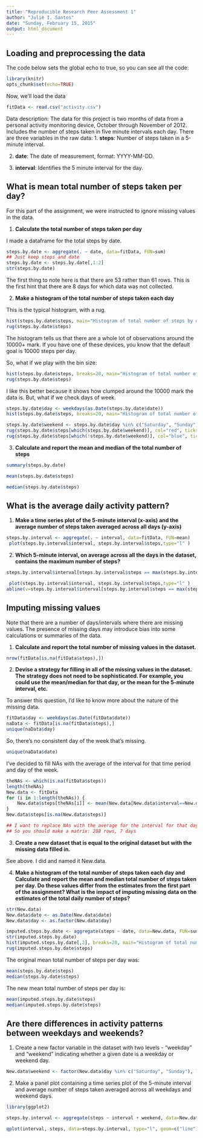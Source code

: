```yaml
---
title: "Reproducible Research Peer Assessment 1"
author: "Julie I. Santos"
date: "Sunday, February 15, 2015"
output: html_document
---
```

## Loading and preprocessing the data

The code below sets the global echo to true, so you can see all the code:

```r
library(knitr)
opts_chunk$set(echo=TRUE)
```

Now, we'll load the data
```r
fitData <- read.csv("activity.csv")
```
Data description:
The data for this project is two months of data from a personal activity monitoring device, October through November of 2012.  Includes the number of steps taken in five minute intervals each day. There are three variables in the raw data:
1.  **steps**: Number of steps taken in a 5-minute interval.

2.  **date**: The date of measurement, format: YYYY-MM-DD.

3.  **interval**: Identifies the 5 minute interval for the day.

## What is mean total number of steps taken per day?
For this part of the assignment, we were instructed to ignore missing values in the data. 

1. **Calculate the total number of steps taken per day**

I made a dataframe for the total steps by date.
```r
steps.by.date <- aggregate(. ~ date, data=fitData, FUN=sum)
## Just keep steps and date
steps.by.date <- steps.by.date[,1:2]
str(steps.by.date)
```
The first thing to note here is that there are 53 rather than 61 rows.  This is the first hint that there are 8 days for which data was not collected.

2.  **Make a histogram of the total number of steps taken each day**


This is the typical histogram, with a rug.
```r
hist(steps.by.date$steps, main="Histogram of total number of steps by day", xlab="Average Steps per Day")
rug(steps.by.date$steps)
```


The histogram tells us that there are a whole lot of observations around the 10000+ mark.  If you have one of these devices, you know that the default goal is 10000 steps per day.  

So, what if we play with the bin size:
```r
hist(steps.by.date$steps, breaks=20, main="Histogram of total number of steps by day")
rug(steps.by.date$steps)
```


I like this better because it shows how clumped around the 10000 mark the data is. But, what if we check days of week.
```r
steps.by.date$day <- weekdays(as.Date(steps.by.date$date))
hist(steps.by.date$steps, breaks=20, main="Histogram of total number of steps by day")

steps.by.date$weekend <- steps.by.date$day %in% c("Saturday", "Sunday")
rug(steps.by.date$steps[which(steps.by.date$weekend)], col="red", ticksize=0.08, lwd=1.5)
rug(steps.by.date$steps[which(!steps.by.date$weekend)], col="blue", ticksize=0.04, lwd=1.5)

```

3.  **Calculate and report the mean and median of the total number of steps**

```r
summary(steps.by.date)
```
```r
mean(steps.by.date$steps)
```
```r
median(steps.by.date$steps)
```

## What is the average daily activity pattern?

1.  **Make a time series plot of the 5-minute interval (x-axis) and the average number of steps taken averaged across all days (y-axis)**

```r
steps.by.interval <- aggregate(. ~ interval, data=fitData, FUN=mean)
 plot(steps.by.interval$interval, steps.by.interval$steps,type="l" )
```

2.  **Which 5-minute interval, on average across all the days in the dataset, contains the maximum number of steps?**

```r
steps.by.interval$interval[steps.by.interval$steps == max(steps.by.interval$steps)]
```

```r
 plot(steps.by.interval$interval, steps.by.interval$steps,type="l" )
abline(v=steps.by.interval$interval[steps.by.interval$steps == max(steps.by.interval$steps)], col="blue")
```

## Imputing missing values

Note that there are a number of days/intervals where there are missing values. The presence of missing days may introduce bias into some calculations or summaries of the data.

1.  **Calculate and report the total number of missing values in the dataset.**

```r
nrow(fitData[is.na(fitData$steps),])
```

2.  **Devise a strategy for filling in all of the missing values in the dataset.  The strategy does not need to be sophisticated. For example, you could use the mean/median for that day, or the mean for the 5-minute interval, etc.**

To answer this question, I'd like to know more about the nature of the missing data. 

```r
fitData$day <- weekdays(as.Date(fitData$date))
naData <- fitData[is.na(fitData$steps),]
unique(naData$day)
```

So, there's no consistent day of the week that's missing.

```r
unique(naData$date)
```

I've decided to fill NAs with the average of the interval for that time period and day of the week.


```r

theNAs <- which(is.na(fitData$steps))
length(theNAs)
New.data <- fitData
for (i in 1:length(theNAs)) {
    New.data$steps[theNAs[i]] <- mean(New.data[New.data$interval==New.data$interval[theNAs[i]] & New.data$day==New.data$day[theNAs[i]],1], na.rm=TRUE)
}
New.data$steps[is.na(New.data$steps)]

## I want to replace NAs with the average for the interval for that day of the week.
## So you should make a matrix: 288 rows, 7 days

```

3. **Create a new dataset that is equal to the original dataset but with the missing data filled in.**

See above.  I did and named it New.data.

4.  **Make a histogram of the total number of steps taken each day and  Calculate and report the mean and median total number of steps taken per day. Do these values differ from the estimates from the first part of the assignment? What is the impact of imputing missing data on the estimates of the total daily number of steps?**

```r
str(New.data)
New.data$date <- as.Date(New.data$date)
New.data$day <- as.factor(New.data$day)

imputed.steps.by.date <- aggregate(steps ~ date, data=New.data, FUN=sum)
str(imputed.steps.by.date)
hist(imputed.steps.by.date[,2], breaks=20, main="Histogram of total number of steps by day (NAs imputed)", xlab="Average Steps per Day")
rug(imputed.steps.by.date$steps)
```

The original mean total number of steps per day was:

```r
mean(steps.by.date$steps)
median(steps.by.date$steps)
```

The new mean total number of steps per day is:

```r
mean(imputed.steps.by.date$steps)
median(imputed.steps.by.date$steps)
```

## Are there differences in activity patterns between weekdays and weekends?

1.  Create a new factor variable in the dataset with two levels - "weekday" and "weekend" indicating whether a given date is a weekday or weekend day.

```r

New.data$weekend <- factor(New.data$day %in% c("Saturday", "Sunday"), levels=c("FALSE","TRUE"), labels=c("weekday","weekend"))
```


2.  Make a panel plot containing a time series plot of the 5-minute interval and average number of steps taken averaged across all weekdays and weekend days.

```r
library(ggplot2)

steps.by.interval <- aggregate(steps ~ interval + weekend, data=New.data, FUN=mean)

qplot(interval, steps, data=steps.by.interval, type="l", geom=c("line"), xlab="Interval", ylab="Average Steps") + facet_wrap(~ weekend, ncol=1)
```
